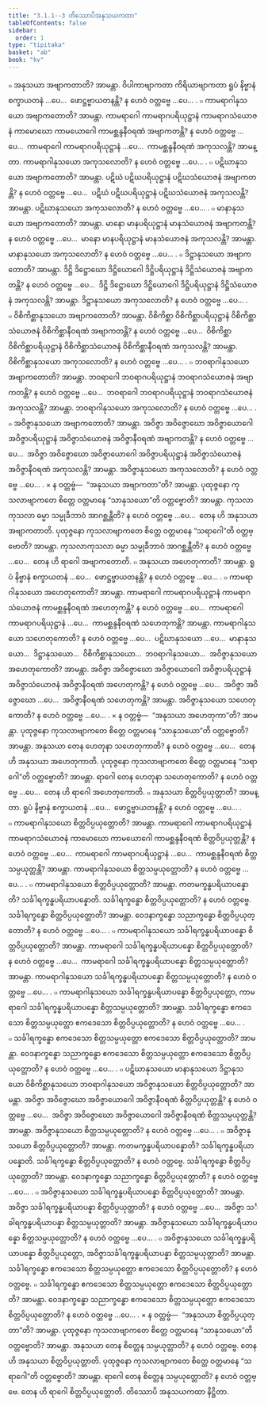 ```yaml
---
title: "3.1.1--3 တိဿောပိအနုသယကထာ"
tableOfContents: false
sidebar:
  order: 1
type: "tipitaka"
basket: "ab"
book: "kv"
---
```



<DynamicBreadcrumb />

<Division number="605" book="kv">

<Paragraph number="2012" book="kv">
๐ အနုသယာ အဗျာကတာတိ? အာမန္တာ. ဝိပါကာဗျာကတာ ကိရိယာဗျာကတာ ရူပံ နိဗ္ဗာနံ စက္ခာယတနံ …ပေ…  ဖောဋ္ဌဗ္ဗာယတနန္တိ? န ဟေဝံ ဝတ္တဗ္ဗေ …ပေ… .
</Paragraph>

<Paragraph number="2013" book="kv">
๐ ကာမရာဂါနုသယော အဗျာကတောတိ? အာမန္တာ. ကာမရာဂေါ ကာမရာဂပရိယုဋ္ဌာနံ ကာမရာဂသံယောဇနံ ကာမောဃော ကာမယောဂေါ ကာမစ္ဆန္ဒနီဝရဏံ အဗျာကတန္တိ? န ဟေဝံ ဝတ္တဗ္ဗေ …ပေ…  ကာမရာဂေါ ကာမရာဂပရိယုဋ္ဌာနံ …ပေ…  ကာမစ္ဆန္ဒနီဝရဏံ အကုသလန္တိ? အာမန္တာ. ကာမရာဂါနုသယော အကုသလောတိ? န ဟေဝံ ဝတ္တဗ္ဗေ …ပေ… .
</Paragraph>

<Paragraph number="2014" book="kv">
๐ ပဋိဃာနုသယော အဗျာကတောတိ? အာမန္တာ. ပဋိဃံ ပဋိဃပရိယုဋ္ဌာနံ ပဋိဃသံယောဇနံ အဗျာကတန္တိ? န ဟေဝံ ဝတ္တဗ္ဗေ …ပေ…  ပဋိဃံ ပဋိဃပရိယုဋ္ဌာနံ ပဋိဃသံယောဇနံ အကုသလန္တိ? အာမန္တာ. ပဋိဃာနုသယော အကုသလောတိ? န ဟေဝံ ဝတ္တဗ္ဗေ …ပေ… .
</Paragraph>

<Paragraph number="2015" book="kv">
๐ မာနာနုသယော အဗျာကတောတိ? အာမန္တာ. မာနော မာနပရိယုဋ္ဌာနံ မာနသံယောဇနံ အဗျာကတန္တိ? န ဟေဝံ ဝတ္တဗ္ဗေ …ပေ…  မာနော မာနပရိယုဋ္ဌာနံ မာနသံယောဇနံ အကုသလန္တိ? အာမန္တာ. မာနာနုသယော အကုသလောတိ? န ဟေဝံ ဝတ္တဗ္ဗေ …ပေ… .
</Paragraph>

<Paragraph number="2016" book="kv">
๐ ဒိဋ္ဌာနုသယော အဗျာကတောတိ? အာမန္တာ. ဒိဋ္ဌိ ဒိဋ္ဌောဃော ဒိဋ္ဌိယောဂေါ ဒိဋ္ဌိပရိယုဋ္ဌာနံ ဒိဋ္ဌိသံယောဇနံ အဗျာကတန္တိ? န ဟေဝံ ဝတ္တဗ္ဗေ …ပေ…  ဒိဋ္ဌိ ဒိဋ္ဌောဃော ဒိဋ္ဌိယောဂေါ ဒိဋ္ဌိပရိယုဋ္ဌာနံ ဒိဋ္ဌိသံယောဇနံ အကုသလန္တိ? အာမန္တာ. ဒိဋ္ဌာနုသယော အကုသလောတိ? န ဟေဝံ ဝတ္တဗ္ဗေ …ပေ… .
</Paragraph>

<Paragraph number="2017" book="kv">
๐ ဝိစိကိစ္ဆာနုသယော အဗျာကတောတိ? အာမန္တာ. ဝိစိကိစ္ဆာ ဝိစိကိစ္ဆာပရိယုဋ္ဌာနံ ဝိစိကိစ္ဆာသံယောဇနံ ဝိစိကိစ္ဆာနီဝရဏံ အဗျာကတန္တိ? န ဟေဝံ ဝတ္တဗ္ဗေ …ပေ…  ဝိစိကိစ္ဆာ ဝိစိကိစ္ဆာပရိယုဋ္ဌာနံ ဝိစိကိစ္ဆာသံယောဇနံ ဝိစိကိစ္ဆာနီဝရဏံ အကုသလန္တိ? အာမန္တာ. ဝိစိကိစ္ဆာနုသယော အကုသလောတိ? န ဟေဝံ ဝတ္တဗ္ဗေ …ပေ… .
</Paragraph>

<Paragraph number="2018" book="kv">
๐ ဘဝရာဂါနုသယော အဗျာကတောတိ? အာမန္တာ. ဘဝရာဂေါ ဘဝရာဂပရိယုဋ္ဌာနံ ဘဝရာဂသံယောဇနံ အဗျာကတန္တိ? န ဟေဝံ ဝတ္တဗ္ဗေ …ပေ…  ဘဝရာဂေါ ဘဝရာဂပရိယုဋ္ဌာနံ ဘဝရာဂသံယောဇနံ အကုသလန္တိ? အာမန္တာ. ဘဝရာဂါနုသယော အကုသလောတိ? န ဟေဝံ ဝတ္တဗ္ဗေ …ပေ… .
</Paragraph>

<Paragraph number="2019" book="kv">
๐ အဝိဇ္ဇာနုသယော အဗျာကတောတိ? အာမန္တာ. အဝိဇ္ဇာ အဝိဇ္ဇောဃော အဝိဇ္ဇာယောဂေါ အဝိဇ္ဇာပရိယုဋ္ဌာနံ အဝိဇ္ဇာသံယောဇနံ အဝိဇ္ဇာနီဝရဏံ အဗျာကတန္တိ? န ဟေဝံ ဝတ္တဗ္ဗေ …ပေ…  အဝိဇ္ဇာ အဝိဇ္ဇောဃော အဝိဇ္ဇာယောဂေါ အဝိဇ္ဇာပရိယုဋ္ဌာနံ အဝိဇ္ဇာသံယောဇနံ အဝိဇ္ဇာနီဝရဏံ အကုသလန္တိ? အာမန္တာ. အဝိဇ္ဇာနုသယော အကုသလောတိ? န ဟေဝံ ဝတ္တဗ္ဗေ …ပေ… .
</Paragraph>

</Division>
<Division number="606" book="kv">

<Paragraph number="2020" book="kv">
× န ဝတ္တဗ္ဗံ—  “အနုသယာ အဗျာကတာ”တိ? အာမန္တာ. ပုထုဇ္ဇနော ကုသလာဗျာကတေ စိတ္တေ ဝတ္တမာနေ “သာနုသယော”တိ ဝတ္တဗ္ဗောတိ? အာမန္တာ. ကုသလာကုသလာ ဓမ္မာ သမ္မုခီဘာဝံ အာဂစ္ဆန္တီတိ? န ဟေဝံ ဝတ္တဗ္ဗေ …ပေ…  တေန ဟိ အနုသယာ အဗျာကတာတိ. ပုထုဇ္ဇနော ကုသလာဗျာကတေ စိတ္တေ ဝတ္တမာနေ “သရာဂေါ”တိ ဝတ္တဗ္ဗောတိ? အာမန္တာ. ကုသလာကုသလာ ဓမ္မာ သမ္မုခီဘာဝံ အာဂစ္ဆန္တီတိ? န ဟေဝံ ဝတ္တဗ္ဗေ …ပေ…  တေန ဟိ ရာဂေါ အဗျာကတောတိ.
</Paragraph>

</Division>
<Division number="607" book="kv">

<Paragraph number="2021" book="kv">
๐ အနုသယာ အဟေတုကာတိ? အာမန္တာ. ရူပံ နိဗ္ဗာနံ စက္ခာယတနံ …ပေ…  ဖောဋ္ဌဗ္ဗာယတနန္တိ? န ဟေဝံ ဝတ္တဗ္ဗေ …ပေ… .
</Paragraph>

<Paragraph number="2022" book="kv">
๐ ကာမရာဂါနုသယော အဟေတုကောတိ? အာမန္တာ. ကာမရာဂေါ ကာမရာဂပရိယုဋ္ဌာနံ ကာမရာဂသံယောဇနံ ကာမစ္ဆန္ဒနီဝရဏံ အဟေတုကန္တိ? န ဟေဝံ ဝတ္တဗ္ဗေ …ပေ…  ကာမရာဂေါ ကာမရာဂပရိယုဋ္ဌာနံ …ပေ…  ကာမစ္ဆန္ဒနီဝရဏံ သဟေတုကန္တိ? အာမန္တာ. ကာမရာဂါနုသယော သဟေတုကောတိ? န ဟေဝံ ဝတ္တဗ္ဗေ …ပေ…  ပဋိဃာနုသယော …ပေ…  မာနာနုသယော…  ဒိဋ္ဌာနုသယော…  ဝိစိကိစ္ဆာနုသယော…  ဘဝရာဂါနုသယော…  အဝိဇ္ဇာနုသယော အဟေတုကောတိ? အာမန္တာ. အဝိဇ္ဇာ အဝိဇ္ဇောဃော အဝိဇ္ဇာယောဂေါ အဝိဇ္ဇာပရိယုဋ္ဌာနံ အဝိဇ္ဇာသံယောဇနံ အဝိဇ္ဇာနီဝရဏံ အဟေတုကန္တိ? န ဟေဝံ ဝတ္တဗ္ဗေ …ပေ…  အဝိဇ္ဇာ အဝိဇ္ဇောဃော …ပေ…  အဝိဇ္ဇာနီဝရဏံ သဟေတုကန္တိ? အာမန္တာ. အဝိဇ္ဇာနုသယော သဟေတုကောတိ? န ဟေဝံ ဝတ္တဗ္ဗေ …ပေ… .
</Paragraph>

</Division>
<Division number="608" book="kv">

<Paragraph number="2023" book="kv">
× န ဝတ္တဗ္ဗံ—  “အနုသယာ အဟေတုကာ”တိ? အာမန္တာ. ပုထုဇ္ဇနော ကုသလာဗျာကတေ စိတ္တေ ဝတ္တမာနေ “သာနုသယော”တိ ဝတ္တဗ္ဗောတိ? အာမန္တာ. အနုသယာ တေန ဟေတုနာ သဟေတုကာတိ? န ဟေဝံ ဝတ္တဗ္ဗေ …ပေ…  တေန ဟိ အနုသယာ အဟေတုကာတိ. ပုထုဇ္ဇနော ကုသလာဗျာကတေ စိတ္တေ ဝတ္တမာနေ “သရာဂေါ”တိ ဝတ္တဗ္ဗောတိ? အာမန္တာ. ရာဂေါ တေန ဟေတုနာ သဟေတုကောတိ? န ဟေဝံ ဝတ္တဗ္ဗေ …ပေ…  တေန ဟိ ရာဂေါ အဟေတုကောတိ.
</Paragraph>

</Division>
<Division number="609" book="kv">

<Paragraph number="2024" book="kv">
๐ အနုသယာ စိတ္တဝိပ္ပယုတ္တာတိ? အာမန္တာ. ရူပံ နိဗ္ဗာနံ စက္ခာယတနံ …ပေ…  ဖောဋ္ဌဗ္ဗာယတနန္တိ? န ဟေဝံ ဝတ္တဗ္ဗေ …ပေ… .
</Paragraph>

<Paragraph number="2025" book="kv">
๐ ကာမရာဂါနုသယော စိတ္တဝိပ္ပယုတ္တောတိ? အာမန္တာ. ကာမရာဂေါ ကာမရာဂပရိယုဋ္ဌာနံ ကာမရာဂသံယောဇနံ ကာမောဃော ကာမယောဂေါ ကာမစ္ဆန္ဒနီဝရဏံ စိတ္တဝိပ္ပယုတ္တန္တိ? န ဟေဝံ ဝတ္တဗ္ဗေ …ပေ…  ကာမရာဂေါ ကာမရာဂပရိယုဋ္ဌာနံ …ပေ…  ကာမစ္ဆန္ဒနီဝရဏံ စိတ္တသမ္ပယုတ္တန္တိ? အာမန္တာ. ကာမရာဂါနုသယော စိတ္တသမ္ပယုတ္တောတိ? န ဟေဝံ ဝတ္တဗ္ဗေ …ပေ… .
</Paragraph>

</Division>
<Division number="610" book="kv">

<Paragraph number="2026" book="kv">
๐ ကာမရာဂါနုသယော စိတ္တဝိပ္ပယုတ္တောတိ? အာမန္တာ. ကတမက္ခန္ဓပရိယာပန္နောတိ? သင်္ခါရက္ခန္ဓပရိယာပန္နောတိ. သင်္ခါရက္ခန္ဓော စိတ္တဝိပ္ပယုတ္တောတိ? န ဟေဝံ ဝတ္တဗ္ဗေ. သင်္ခါရက္ခန္ဓော စိတ္တဝိပ္ပယုတ္တောတိ? အာမန္တာ. ဝေဒနာက္ခန္ဓော သညာက္ခန္ဓော စိတ္တဝိပ္ပယုတ္တောတိ? န ဟေဝံ ဝတ္တဗ္ဗေ …ပေ… .
</Paragraph>

<Paragraph number="2027" book="kv">
๐ ကာမရာဂါနုသယော သင်္ခါရက္ခန္ဓပရိယာပန္နော စိတ္တဝိပ္ပယုတ္တောတိ? အာမန္တာ. ကာမရာဂေါ သင်္ခါရက္ခန္ဓပရိယာပန္နော စိတ္တဝိပ္ပယုတ္တောတိ? န ဟေဝံ ဝတ္တဗ္ဗေ …ပေ…  ကာမရာဂေါ သင်္ခါရက္ခန္ဓပရိယာပန္နော စိတ္တသမ္ပယုတ္တောတိ? အာမန္တာ. ကာမရာဂါနုသယော သင်္ခါရက္ခန္ဓပရိယာပန္နော စိတ္တသမ္ပယုတ္တောတိ? န ဟေဝံ ဝတ္တဗ္ဗေ …ပေ… .
</Paragraph>

<Paragraph number="2028" book="kv">
๐ ကာမရာဂါနုသယော သင်္ခါရက္ခန္ဓပရိယာပန္နော စိတ္တဝိပ္ပယုတ္တော, ကာမရာဂေါ သင်္ခါရက္ခန္ဓပရိယာပန္နော စိတ္တသမ္ပယုတ္တောတိ? အာမန္တာ. သင်္ခါရက္ခန္ဓော ဧကဒေသော စိတ္တသမ္ပယုတ္တော ဧကဒေသော စိတ္တဝိပ္ပယုတ္တောတိ? န ဟေဝံ ဝတ္တဗ္ဗေ …ပေ… .
</Paragraph>

<Paragraph number="2029" book="kv">
๐ သင်္ခါရက္ခန္ဓော ဧကဒေသော စိတ္တသမ္ပယုတ္တော ဧကဒေသော စိတ္တဝိပ္ပယုတ္တောတိ? အာမန္တာ. ဝေဒနာက္ခန္ဓော သညာက္ခန္ဓော ဧကဒေသော စိတ္တသမ္ပယုတ္တော ဧကဒေသော စိတ္တဝိပ္ပယုတ္တောတိ? န ဟေဝံ ဝတ္တဗ္ဗေ …ပေ… .
</Paragraph>

</Division>
<Division number="611" book="kv">

<Paragraph number="2030" book="kv">
๐ ပဋိဃာနုသယော မာနာနုသယော ဒိဋ္ဌာနုသယော ဝိစိကိစ္ဆာနုသယော ဘဝရာဂါနုသယော အဝိဇ္ဇာနုသယော စိတ္တဝိပ္ပယုတ္တောတိ? အာမန္တာ. အဝိဇ္ဇာ အဝိဇ္ဇောဃော အဝိဇ္ဇာယောဂေါ အဝိဇ္ဇာနီဝရဏံ စိတ္တဝိပ္ပယုတ္တန္တိ? န ဟေဝံ ဝတ္တဗ္ဗေ …ပေ…  အဝိဇ္ဇာ အဝိဇ္ဇောဃော အဝိဇ္ဇာယောဂေါ အဝိဇ္ဇာနီဝရဏံ စိတ္တသမ္ပယုတ္တန္တိ? အာမန္တာ. အဝိဇ္ဇာနုသယော စိတ္တသမ္ပယုတ္တောတိ? န ဟေဝံ ဝတ္တဗ္ဗေ …ပေ… .
</Paragraph>

</Division>
<Division number="612" book="kv">

<Paragraph number="2031" book="kv">
๐ အဝိဇ္ဇာနုသယော စိတ္တဝိပ္ပယုတ္တောတိ? အာမန္တာ. ကတမက္ခန္ဓပရိယာပန္နောတိ? သင်္ခါရက္ခန္ဓပရိယာပန္နောတိ. သင်္ခါရက္ခန္ဓော စိတ္တဝိပ္ပယုတ္တောတိ? န ဟေဝံ ဝတ္တဗ္ဗေ. သင်္ခါရက္ခန္ဓော စိတ္တဝိပ္ပယုတ္တောတိ? အာမန္တာ. ဝေဒနာက္ခန္ဓော သညာက္ခန္ဓော စိတ္တဝိပ္ပယုတ္တောတိ? န ဟေဝံ ဝတ္တဗ္ဗေ …ပေ… .
</Paragraph>

<Paragraph number="2032" book="kv">
๐ အဝိဇ္ဇာနုသယော သင်္ခါရက္ခန္ဓပရိယာပန္နော စိတ္တဝိပ္ပယုတ္တောတိ? အာမန္တာ. အဝိဇ္ဇာ သင်္ခါရက္ခန္ဓပရိယာပန္နာ စိတ္တဝိပ္ပယုတ္တာတိ? န ဟေဝံ ဝတ္တဗ္ဗေ …ပေ…  အဝိဇ္ဇာ သင်္ခါရက္ခန္ဓပရိယာပန္နာ စိတ္တသမ္ပယုတ္တာတိ? အာမန္တာ. အဝိဇ္ဇာနုသယော သင်္ခါရက္ခန္ဓပရိယာပန္နော စိတ္တသမ္ပယုတ္တောတိ? န ဟေဝံ ဝတ္တဗ္ဗေ …ပေ… .
</Paragraph>

<Paragraph number="2033" book="kv">
๐ အဝိဇ္ဇာနုသယော သင်္ခါရက္ခန္ဓပရိယာပန္နော စိတ္တဝိပ္ပယုတ္တော, အဝိဇ္ဇာသင်္ခါရက္ခန္ဓပရိယာပန္နာ စိတ္တသမ္ပယုတ္တာတိ? အာမန္တာ. သင်္ခါရက္ခန္ဓော ဧကဒေသော စိတ္တသမ္ပယုတ္တော ဧကဒေသော စိတ္တဝိပ္ပယုတ္တောတိ? န ဟေဝံ ဝတ္တဗ္ဗေ.
</Paragraph>

<Paragraph number="2034" book="kv">
๐ သင်္ခါရက္ခန္ဓော ဧကဒေသော စိတ္တသမ္ပယုတ္တော ဧကဒေသော စိတ္တဝိပ္ပယုတ္တောတိ? အာမန္တာ. ဝေဒနာက္ခန္ဓော သညာက္ခန္ဓော ဧကဒေသော စိတ္တသမ္ပယုတ္တော ဧကဒေသော စိတ္တဝိပ္ပယုတ္တောတိ? န ဟေဝံ ဝတ္တဗ္ဗေ …ပေ… .
</Paragraph>

</Division>
<Division number="613" book="kv">

<Paragraph number="2035" book="kv">
× န ဝတ္တဗ္ဗံ—  “အနုသယာ စိတ္တဝိပ္ပယုတ္တာ”တိ? အာမန္တာ. ပုထုဇ္ဇနော ကုသလာဗျာကတေ စိတ္တေ ဝတ္တမာနေ “သာနုသယော”တိ ဝတ္တဗ္ဗောတိ? အာမန္တာ. အနုသယာ တေန စိတ္တေန သမ္ပယုတ္တာတိ? န ဟေဝံ ဝတ္တဗ္ဗေ. တေန ဟိ အနုသယာ စိတ္တဝိပ္ပယုတ္တာတိ. ပုထုဇ္ဇနော ကုသလာဗျာကတေ စိတ္တေ ဝတ္တမာနေ “သရာဂေါ”တိ ဝတ္တဗ္ဗောတိ? အာမန္တာ. ရာဂေါ တေန စိတ္တေန သမ္ပယုတ္တောတိ? န ဟေဝံ ဝတ္တဗ္ဗေ. တေန ဟိ ရာဂေါ စိတ္တဝိပ္ပယုတ္တောတိ.

</Paragraph>
</Division>

<Paragraph number="2036" type="center" book="kv">
တိဿောပိ အနုသယကထာ နိဋ္ဌိတာ.
</Paragraph>